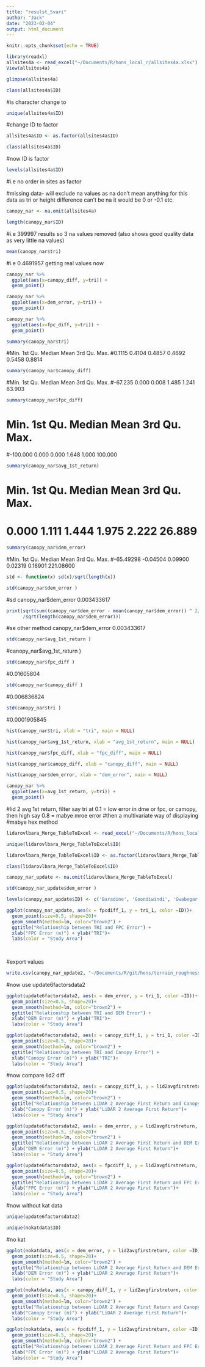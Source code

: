 ```yaml
---
title: "resulst_5vari"
author: "Jack"
date: "2023-02-04"
output: html_document
---
```


```r
knitr::opts_chunk$set(echo = TRUE)
```

```r
library(readxl)
allsites4a <- read_excel("~/Documents/R/hons_local_r/allsites4a.xlsx")
View(allsites4a) 
```


```r
glimpse(allsites4a)
```
```r
class(allsites4a$ID)
```

#is character change to 

```r
unique(allsites4a$ID)
```

#change ID to factor 

```r
allsites4a$ID <- as.factor(allsites4a$ID)
```


```r
class(allsites4a$ID)
```

#now ID is factor

```r
levels(allsites4a$ID)
```
#i.e no order in sites as factor 

#missing data- will exclude na values as na don't mean anything for this data as tri or height difference can't be na it would be 0 or -0.1 etc.

```r
canopy_nar <- na.omit(allsites4a)
```

```r
length(canopy_nar$ID)
```
#i.e 399997 results so 3 na values removed (also shows good quality data as very little na values)


```r
mean(canopy_nar$tri)
```
#i.e 0.4691957 getting real values now 


```r
canopy_nar %>%
  ggplot(aes(x=canopy_diff, y=tri)) +
  geom_point()
```

```r
canopy_nar %>%
  ggplot(aes(x=dem_error, y=tri)) +
  geom_point()
```

```r
canopy_nar %>%
  ggplot(aes(x=fpc_diff, y=tri)) +
  geom_point()
```


```r
summary(canopy_nar$tri)
```
#Min. 1st Qu.  Median    Mean 3rd Qu.    Max. 
#0.1115  0.4104  0.4857  0.4692  0.5458  0.8814 

```r
summary(canopy_nar$canopy_diff)
```
#Min. 1st Qu.  Median    Mean 3rd Qu.    Max. 
#-67.235   0.000   0.008   1.485   1.241  63.903 


```r
summary(canopy_nar$fpc_diff)
```
# Min.  1st Qu.   Median     Mean  3rd Qu.     Max. 
#-100.000    0.000    0.000    1.648    1.000  100.000 

```r
summary(canopy_nar$avg_1st_return)
```
# Min. 1st Qu.  Median    Mean 3rd Qu.    Max. 
# 0.000   1.111   1.444   1.975   2.222  26.889 

```r
summary(canopy_nar$dem_error)
```
#Min.   1st Qu.    Median      Mean   3rd Qu.      Max. 
#-65.49298  -0.04504   0.09900   0.02319   0.16901 221.08600 



```r
std <- function(x) sd(x)/sqrt(length(x))
```

```r
std(canopy_nar$dem_error )
```
#sd canopy_nar$dem_error 0.003433617

```r
print(sqrt(sum((canopy_nar$dem_error - mean(canopy_nar$dem_error)) ^ 2/(length(canopy_nar$dem_error) - 1)))
      /sqrt(length(canopy_nar$dem_error)))
```
#se other method  canopy_nar$dem_error  0.003433617

```r
std(canopy_nar$avg_1st_return )
```
#canopy_nar$avg_1st_return )

```r
std(canopy_nar$fpc_diff )
```
#0.01605804


```r
std(canopy_nar$canopy_diff )
```
#0.006836824


```r
std(canopy_nar$tri )
```
#0.0001905845




```r
hist(canopy_nar$tri, xlab = "tri", main = NULL)
```
```r
hist(canopy_nar$avg_1st_return, xlab = "avg_1st_return", main = NULL)
```

```r
hist(canopy_nar$fpc_diff, xlab = "fpc_diff", main = NULL)
```

```r
hist(canopy_nar$canopy_diff, xlab = "canopy_diff", main = NULL)
```

```r
hist(canopy_nar$dem_error, xlab = "dem_error", main = NULL)

```

```r
canopy_nar %>%
  ggplot(aes(x=avg_1st_return, y=tri)) +
  geom_point()
```
#lid 2 avg 1st return, filter say tri at 0.1 = low error in dme or fpc, or camopy, then high say 0.8 = mabye mroe error
#then a multivariate way of displaying
#mabye hex method 
```r
lidarovlbara_Merge_TableToExcel <- read_excel("~/Documents/R/hons_local_r/update/v2/lidarovlbara_Merge_TableToExcel.xlsx")
```


```r
unique(lidarovlbara_Merge_TableToExcel$ID)
```

```r
lidarovlbara_Merge_TableToExcel$ID <- as.factor(lidarovlbara_Merge_TableToExcel$ID)
```

```r
class(lidarovlbara_Merge_TableToExcel$ID)
```

```r
canopy_nar_update <- na.omit(lidarovlbara_Merge_TableToExcel)
```

```r
std(canopy_nar_update$dem_error )
```
```r
levels(canopy_nar_update$ID) <- c('Baradine', 'Goondiwindi', 'Gwabegar', 'Katoomba')
```


```r
ggplot(canopy_nar_update, aes(x = fpcdiff_1, y = tri_1, color =ID))+
  geom_point(size=0.5, shape=20)+
  geom_smooth(method=lm, color="brown2") +
  ggtitle("Relationship between TRI and FPC Error") +
  xlab("FPC Error (m)") + ylab("TRI")+
  labs(color = "Study Area")                     
  
  
```

#export values
```r
write.csv(canopy_nar_update2, "~/Documents/R/git/hons/terrain_roughness/data/file dame2.csv", row.names=FALSE)
```


#now use update6factorsdata2

```r
ggplot(update6factorsdata2, aes(x = dem_error, y = tri_1, color =ID))+
  geom_point(size=0.5, shape=20)+
  geom_smooth(method=lm, color="brown2") +
  ggtitle("Relationship between TRI and DEM Error") +
  xlab("DEM Error (m)") + ylab("TRI")+
  labs(color = "Study Area")    
```
```r
ggplot(update6factorsdata2, aes(x = canopy_diff_1, y = tri_1, color =ID))+
  geom_point(size=0.5, shape=20)+
  geom_smooth(method=lm, color="brown2") +
  ggtitle("Relationship between TRI and Canopy Error") +
  xlab("Canopy Error (m)") + ylab("TRI")+
  labs(color = "Study Area")  
```
#now compare lid2 diff
```r
ggplot(update6factorsdata2, aes(x = canopy_diff_1, y = lid2avgfirstreturn, color =ID))+
  geom_point(size=0.5, shape=20)+
  geom_smooth(method=lm, color="brown2") +
  ggtitle("Relationship between LiDAR 2 Average First Return and Canopy Error") +
  xlab("Canopy Error (m)") + ylab("LiDAR 2 Average First Return")+
  labs(color = "Study Area")  
```

```r
ggplot(update6factorsdata2, aes(x = dem_error, y = lid2avgfirstreturn, color =ID))+
  geom_point(size=0.5, shape=20)+
  geom_smooth(method=lm, color="brown2") +
  ggtitle("Relationship between LiDAR 2 Average First Return and DEM Error") +
  xlab("DEM Error (m)") + ylab("LiDAR 2 Average First Return")+
  labs(color = "Study Area") 
```

```r
ggplot(update6factorsdata2, aes(x = fpcdiff_1, y = lid2avgfirstreturn, color =ID))+
  geom_point(size=0.5, shape=20)+
  geom_smooth(method=lm, color="brown2") +
  ggtitle("Relationship between LiDAR 2 Average First Return and FPC Error") +
  xlab("FPC Error (m)") + ylab("LiDAR 2 Average First Return")+
  labs(color = "Study Area")  
```



#now without kat data
```r
unique(update6factorsdata2)
```


```r
unique(nokatdata$ID)
```
#no kat 

```r
ggplot(nokatdata, aes(x = dem_error, y = lid2avgfirstreturn, color =ID))+
  geom_point(size=0.5, shape=20)+
  geom_smooth(method=lm, color="brown2") +
  ggtitle("Relationship between LiDAR 2 Average First Return and DEM Error") +
  xlab("DEM Error (m)") + ylab("LiDAR 2 Average First Return")+
  labs(color = "Study Area") 
```

```r
ggplot(nokatdata, aes(x = canopy_diff_1, y = lid2avgfirstreturn, color =ID))+
  geom_point(size=0.5, shape=20)+
  geom_smooth(method=lm, color="brown2") +
  ggtitle("Relationship between LiDAR 2 Average First Return and Canopy Error") +
  xlab("Canopy Error (m)") + ylab("LiDAR 2 Average First Return")+
  labs(color = "Study Area")  
```


```r
ggplot(nokatdata, aes(x = fpcdiff_1, y = lid2avgfirstreturn, color =ID))+
  geom_point(size=0.5, shape=20)+
  geom_smooth(method=lm, color="brown2") +
  ggtitle("Relationship between LiDAR 2 Average First Return and FPC Error") +
  xlab("FPC Error (m)") + ylab("LiDAR 2 Average First Return")+
  labs(color = "Study Area")  
```




